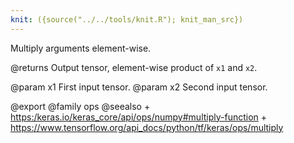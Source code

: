 ```yaml
---
knit: ({source("../../tools/knit.R"); knit_man_src})
---
```

Multiply arguments element-wise.

@returns
    Output tensor, element-wise product of `x1` and `x2`.

@param x1 First input tensor.
@param x2 Second input tensor.

@export
@family ops
@seealso
+ <https:/keras.io/keras_core/api/ops/numpy#multiply-function>
+ <https://www.tensorflow.org/api_docs/python/tf/keras/ops/multiply>

